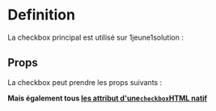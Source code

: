 
<Meta of={CheckboxStories} />

# Definition

La checkbox principal est utilisé sur 1jeune1solution :
<Primary/>

## Props

La checkbox peut prendre les props suivants :

<Controls />

**Mais également tous [les attribut d'une`checkbox`HTML natif](https://developer.mozilla.org/en-US/docs/Web/HTML/Element/input/checkbox)**
